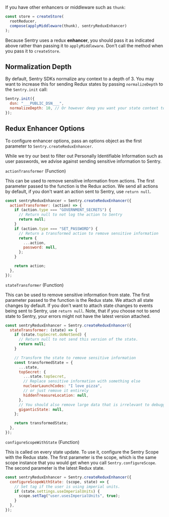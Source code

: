 <PlatformContent includePath="configuration/redux-init" />

If you have other enhancers or middleware such as `thunk`:

```javascript
const store = createStore(
  rootReducer,
  compose(applyMiddleware(thunk), sentryReduxEnhancer)
);
```

<Alert level="info" title="Note">

Because Sentry uses a redux **enhancer**, you should pass it as indicated above rather than passing it to `applyMiddleware`. Don't call the method when you pass it to `createStore`.

</Alert>

## Normalization Depth

By default, Sentry SDKs normalize any context to a depth of 3. You may want to increase this for sending Redux states by passing `normalizeDepth` to the `Sentry.init` call:

```javascript
Sentry.init({
  dsn: "___PUBLIC_DSN___",
  normalizeDepth: 10, // Or however deep you want your state context to be.
});
```

## Redux Enhancer Options

To configure enhancer options, pass an options object as the first parameter to `Sentry.createReduxEnhancer`.

<Alert level="warning" title="Note">

While we try our best to filter out Personally Identifiable Information such as user passwords, we advise against sending sensitive information to Sentry.

</Alert>

`actionTransformer` (Function)

This can be used to remove sensitive information from actions. The first parameter passed to the function is the Redux action. We send all actions by default, if you don't want an action sent to Sentry, use `return null`.

```javascript
const sentryReduxEnhancer = Sentry.createReduxEnhancer({
  actionTransformer: (action) => {
    if (action.type === "GOVERNMENT_SECRETS") {
      // Return null to not log the action to Sentry
      return null;
    }
    if (action.type === "SET_PASSWORD") {
      // Return a transformed action to remove sensitive information
      return {
        ...action,
        password: null,
      };
    }

    return action;
  },
});
```

`stateTransformer` (Function)

This can be used to remove sensitive information from state. The first parameter passed to the function is the Redux state. We attach all state changes by default. If you don't want to attach state changes to events being sent to Sentry, use `return null`. Note, that if you choose not to send state to Sentry, your errors might not have the latest version attached.

```javascript
const sentryReduxEnhancer = Sentry.createReduxEnhancer({
  stateTransformer: (state) => {
    if (state.topSecret.doNotSend) {
      // Return null to not send this version of the state.
      return null;
    }

    // Transform the state to remove sensitive information
    const transformedState = {
      ...state,
      topSecret: {
        ...state.topSecret,
        // Replace sensitive information with something else
        nuclearLaunchCodes: "I love pizza",
        // or just remove it entirely
        hiddenTreasureLocation: null,
      },
      // You should also remove large data that is irrelevant to debugging to not clutter your Sentry issues
      giganticState: null,
    };

    return transformedState;
  },
});
```

`configureScopeWithState` (Function)

This is called on every state update. To use it, configure the Sentry Scope with the Redux state. The first parameter is the scope, which is the same scope instance that you would get when you call `Sentry.configureScope`. The second parameter is the latest Redux state.

```javascript
const sentryReduxEnhancer = Sentry.createReduxEnhancer({
  configureScopeWithState: (scope, state) => {
    // Set tag if the user is using imperial units.
    if (state.settings.useImperialUnits) {
      scope.setTag("user.usesImperialUnits", true);
    }
  },
});
```
